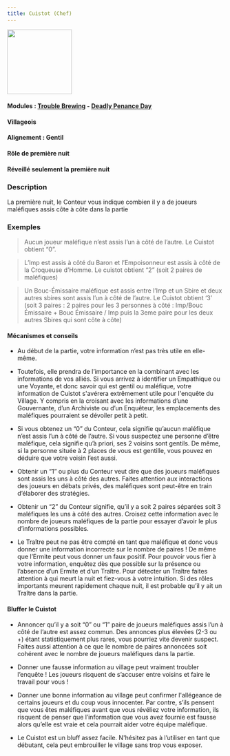 ```yaml
---
title: Cuistot (Chef)
---
```


<img src='/wiki/img/blood-on-the-clocktower/roles/cuistot.png' height='150' />

#### Modules : [Trouble Brewing](../modules/trouble-brewing) - [Deadly Penance Day](../modules/deadly-penance-day)
#### Villageois
#### Alignement : Gentil
#### Rôle de première nuit
#### Réveillé seulement la première nuit

### Description

La première nuit, le Conteur vous indique combien il y a de joueurs maléfiques assis côte à côte dans la partie
 
### Exemples

> Aucun joueur maléfique n’est assis l’un à côté de l’autre. Le Cuistot obtient “0”.

> L’Imp est assis à côté du Baron et l’Empoisonneur est assis à côté de la Croqueuse d’Homme. Le cuistot obtient “2” (soit 2 paires de maléfiques)

> Un Bouc-Émissaire maléfique est assis entre l’Imp et un Sbire et deux autres sbires sont assis l’un à côté de l’autre. Le Cuistot obtient ‘3’ (soit 3 paires : 2 paires pour les 3 personnes à côté : Imp/Bouc Émissaire + Bouc Émissaire / Imp puis la 3eme paire pour les deux autres Sbires qui sont côte à côte)



#### Mécanismes et conseils

- Au début de la partie, votre information n’est pas très utile en elle-même.

- Toutefois, elle prendra de l’importance en la combinant avec les informations de vos alliés. Si vous arrivez à identifier un Empathique ou une Voyante, et donc savoir qui est gentil ou maléfique, votre information de Cuistot s'avérera extrêmement utile pour l'enquête du Village. Y compris en la croisant avec les informations d’une Gouvernante, d’un Archiviste ou d’un Enquêteur, les emplacements des maléfiques pourraient se dévoiler petit à petit.

- Si vous obtenez un “0” du Conteur, cela signifie qu’aucun maléfique n’est assis l’un à côté de l’autre. Si vous suspectez une personne d’être maléfique, cela signifie qu’à priori, ses 2 voisins sont gentils. De même, si la personne située à 2 places de vous est gentille, vous pouvez en déduire que votre voisin l’est aussi.

- Obtenir un “1” ou plus du Conteur veut dire que des joueurs maléfiques sont assis les uns à côté des autres. Faites attention aux interactions des joueurs en débats privés, des maléfiques sont peut-être en train d’élaborer des stratégies.

- Obtenir un “2” du Conteur signifie, qu’il y a soit 2 paires séparées soit 3 maléfiques les uns à côté des autres. Croisez cette information avec le nombre de joueurs maléfiques de la partie pour essayer d’avoir le plus d’informations possibles.

- Le Traître peut ne pas être compté en tant que maléfique et donc vous donner une information incorrecte sur le nombre de paires ! De même que l’Ermite peut vous donner un faux positif. Pour pouvoir vous fier à votre information, enquêtez dès que possible sur la présence ou l’absence d’un Ermite et d’un Traître. Pour détecter un Traître faites attention à qui meurt la nuit et fiez-vous à votre intuition. Si des rôles importants meurent rapidement chaque nuit, il est probable qu’il y ait un Traître dans la partie.



#### Bluffer le Cuistot

- Annoncer qu’il y a soit “0” ou “1” paire de joueurs maléfiques assis l’un à côté de l’autre est assez commun. Des annonces plus élevées (2-3 ou +) étant statistiquement plus rares, vous pourriez vite devenir suspect. Faites aussi attention à ce que le nombre de paires annoncées soit cohérent avec le nombre de joueurs maléfiques dans la partie.

- Donner une fausse information au village peut vraiment troubler l’enquête ! Les joueurs risquent de s’accuser entre voisins et faire le travail pour vous !

- Donner une bonne information au village peut confirmer l'allégeance de certains joueurs et du coup vous innocenter. Par contre, s’ils pensent que vous êtes maléfiques avant que vous révéliez votre information, ils risquent de penser que l’information que vous avez fournie est fausse alors qu’elle est vraie et cela pourrait aider votre équipe maléfique.

- Le Cuistot est un bluff assez facile. N'hésitez pas à l’utiliser en tant que débutant, cela peut embrouiller le village sans trop vous exposer.
